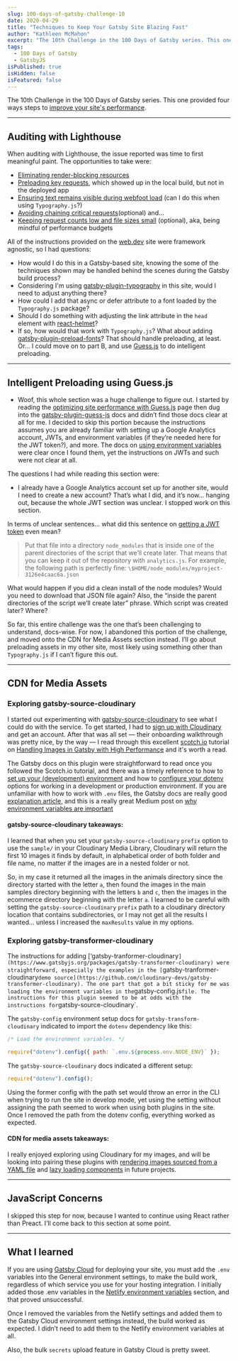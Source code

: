 ```yaml
---
slug: 100-days-of-gatsby-challenge-10
date: 2020-04-29
title: "Techniques to Keep Your Gatsby Site Blazing Fast"
author: "Kathleen McMahon"
excerpt: "The 10th Challenge in the 100 Days of Gatsby series. This one provided four ways steps to improve your site's performance. Auditing with..."
tags:
  - 100 Days of Gatsby
  - GatsbyJS
isPublished: true
isHidden: false
isFeatured: false
---
```


The 10th Challenge in the 100 Days of Gatsby series. This one provided four ways steps to [improve your site's performance](https://www.gatsbyjs.org/blog/100days/performance/).

---

## Auditing with Lighthouse

When auditing with Lighthouse, the issue reported was time to first meaningful paint. The opportunities to take were:

- [Eliminating render-blocking resources](https://web.dev/render-blocking-resources/)
- [Preloading key requests](https://web.dev/uses-rel-preload/), which showed up in the local build, but not in the deployed app
- [Ensuring text remains visible during webfoot load](https://web.dev/font-display/) (can I do this when using `Typography.js`?)
- [Avoiding chaining critical requests](https://web.dev/critical-request-chains/)(optional) and…
- [Keeping request counts low and file sizes small](https://developers.google.com/web/tools/lighthouse/audits/budgets) (optional), aka, being mindful of performance budgets

All of the instructions provided on the [web.dev](https://web.dev/) site were framework agnostic, so I had questions:

- How would I do this in a Gatsby-based site, knowing the some of the techniques shown may be handled behind the scenes during the Gatsby build process?
- Considering I'm using [gatsby-plugin-typography](https://www.gatsbyjs.org/packages/gatsby-plugin-typography/) in this site, would I need to adjust anything there?
- How could I add that async or defer attribute to a font loaded by the `Typography.js` package?
- Should I do something with adjusting the link attribute in the `head` element with [react-helmet](https://github.com/nfl/react-helmet#features)?
- If so, how would that work with `Typography.js`? What about adding [gatsby-plugin-preload-fonts](https://www.gatsbyjs.org/packages/gatsby-plugin-preload-fonts/)? That should handle preloading, at least. Or… I could move on to part B, and use [Guess.js](https://github.com/guess-js) to do intelligent preloading.

---

## Intelligent Preloading using Guess.js

- Woof, this whole section was a huge challenge to figure out. I started by reading the [optimizing site performance with Guess.js](https://www.gatsbyjs.org/docs/optimizing-site-performance-with-guessjs/) page then dug into the [gatsby-plugin-guess-js](https://www.gatsbyjs.org/packages/gatsby-plugin-guess-js) docs and didn’t find those docs clear at all for me. I decided to skip this portion because the instructions assumes you are already familiar with setting up a Google Analytics account, JWTs, and environment variables (if they’re needed here for the JWT token?), and more. The docs on [using environment variables](https://www.gatsbyjs.org/docs/environment-variables/) were clear once I found them, yet the instructions on JWTs and such were not clear at all.

The questions I had while reading this section were:

- I already have a Google Analytics account set up for another site, would I need to create a new account? That’s what I did, and it’s now… hanging out, because the whole JWT section was unclear. I stopped work on this section.

In terms of unclear sentences… what did this sentence on [getting a JWT token](https://www.gatsbyjs.org/packages/gatsby-plugin-guess-js#how-to-get-a-jwt-token) even mean?

> Put that file into a directory `node_modules` that is inside one of the parent directories of the script that we’ll create later. That means that you can keep it out of the repository with `analytics.js`.
> For example, the following path is perfectly fine: `\$HOME/node_modules/myproject-3126e4caac6a.json`

What would happen if you did a clean install of the node modules? Would you need to download that JSON file again? Also, the “inside the parent directories of the script we’ll create later” phrase. Which script was created later? Where?

So far, this entire challenge was the one that’s been challenging to understand, docs-wise. For now, I abandoned this portion of the challenge, and moved onto the CDN for Media Assets section instead. I’ll go about preloading assets in my other site, most likely using something other than `Typography.js` if I can’t figure this out.

---

## CDN for Media Assets

### Exploring gatsby-source-cloudinary

I started out experimenting with [gatsby-source-cloudinary](https://www.gatsbyjs.org/packages/gatsby-source-cloudinary/) to see what I could do with the service. To get started, I had to [sign up with Cloudinary](https://cloudinary.com/) and get an account. After that was all set — their onboarding walkthrough was pretty nice, by the way — I read through this excellent [scotch.io](https://scotch.io) tutorial on [Handling Images in Gatsby with High Performance](https://scotch.io/tutorials/handling-images-in-gatsby-with-high-performance) and it's worth a read.

The Gatsby docs on this plugin were straightforward to read once you followed the Scotch.io tutorial, and there was a timely reference to how to [set up your (development) environment](https://www.gatsbyjs.org/packages/gatsby-source-cloudinary/?=clou#environment-configuration) and how to [configure your dotenv](https://www.npmjs.com/package/dotenv) options for working in a development or production environment. If you are unfamiliar with how to work with `.env` files, the Gatsby docs are really good [explanation article](https://www.gatsbyjs.org/docs/environment-variables/), and this is a really great Medium post on [why environment variables are important](https://medium.com/codait/environment-variables-or-keeping-your-secrets-secret-in-a-node-js-app-99019dfff716)

#### gatsby-source-cloudinary takeaways:

I learned that when you set your `gatsby-source-cloudinary` `prefix` option to use the `sample/` in your Cloudinary Media Library, Cloudinary will return the first 10 images it finds by default, in alphabetical order of both folder and file name, no matter if the images are in a nested folder or not.

So, in my case it returned all the images in the animals directory since the directory started with the letter `a`, then found the images in the main samples directory beginning with the letters `b` and `c`, then the images in the ecommerce directory beginning with the letter `a`. I learned to be careful with setting the `gatsby-source-cloudinary` `prefix` path to a cloudinary directory location that contains subdirectories, or I may not get all the results I wanted… unless I increased the `maxResults` value in my options.

### Exploring gatsby-transformer-cloudinary

The instructions for adding [‘gatsby-tranformer-cloudinary`](https://www.gatsbyjs.org/packages/gatsby-transformer-cloudinary) were straightforward, especially the examples in the [`gatsby-tranformer-cloudinary` demo source](https://github.com/cloudinary-devs/gatsby-transformer-cloudinary). The one part that got a bit sticky for me was loading the environment variables in the `gatsby-config.js` file. The instructions for this plugin seemed to be at odds with the instructions for `gatsby-source-cloudinary`.

The `gatsby-config` environment setup docs for `gatsby-transform-cloudinary` indicated to import the `dotenv` dependency like this:

```js
/* Load the environment variables. */

require("dotenv").config({ path: `.env.${process.env.NODE_ENV}` });
```

The `gatsby-source-cloudinary` docs indicated a different setup:

```js
require("dotenv").config();
```

Using the former config with the path set would throw an error in the CLI when trying to run the site in develop mode, yet using the setting without assigning the path seemed to work when using both plugins in the site. Once I removed the path from the dotenv config, everything worked as expected.

#### CDN for media assets takeaways:

I really enjoyed exploring using Cloudinary for my images, and will be looking into pairing these plugins with [rendering images sourced from a YAML file](https://www.gatsbyjs.org/tutorial/gatsby-image-tutorial/#rendering-images-sourced-from-yaml) and [lazy loading components](https://www.gatsbyjs.org/docs/mdx/importing-and-using-components/#lazy-loading-components) in future projects.

---

## JavaScript Concerns

I skipped this step for now, because I wanted to continue using React rather than Preact. I’ll come back to this section at some point.

---

## What I learned

If you are using [Gatsby Cloud](https://www.gatsbyjs.com/) for deploying your site, you must add the `.env` variables into the General environment settings, to make the build work, regardless of which service you use for your hosting integration. I initially added those .env variables in the [Netlify environment variables](https://docs.netlify.com/configure-builds/environment-variables/#declare-variables) section, and that proved unsuccessful.

Once I removed the variables from the Netlify settings and added them to the Gatsby Cloud environment settings instead, the build worked as expected. I didn’t need to add them to the Netlify environment variables at all.

Also, the bulk `secrets` upload feature in Gatsby Cloud is pretty sweet.
